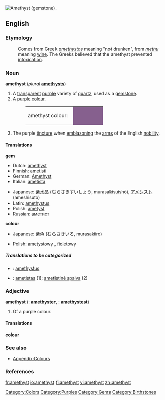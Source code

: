 [[Image:Amethyst by alexfurr.jpg|thumb|right|Amethyst (gemstone).]]
{{wikipedia}}
==English==

===Etymology===
:Comes from Greek ''[[amethystos]]'' meaning "not drunken", from ''[[methu]]'' meaning [[wine]]. The Greeks believed that the amethyst prevented [[intoxication]].

===Noun===
'''amethyst'''  (''plural'' '''[[amethysts]]''')

# A [[transparent]] [[purple]] variety of [[quartz]], used as a [[gemstone]].
# A [[purple]] [[colour]].
#:<table><tr><td>amethyst colour: &nbsp;</td><td bgcolor="#86608E" width="80">&nbsp; </td></tr></table>
# {{heraldry}} The purple [[tincture]] when [[emblazon]]ing the [[arms]] of the English [[nobility]].

====Translations====
'''gem'''
{{top}}
*Dutch: [[amethyst]] {{m}}
*Finnish: [[ametisti]]
*German: [[Amethyst]] {{m}}
*Italian: [[ametista]] {{f}}
{{mid}}
*Japanese: [[紫水晶]] (むらさきすいしょう, murasakisuishō), [[アメシスト]] (ameshisuto)
*Latin: [[amethystus]] {{f}}
*Polish: [[ametyst]] {{m}}
*Russian: [[аметист]] {{m}}
{{bottom}}

'''colour'''
{{top}}
*Japanese: [[紫色]] (むらさきいろ, murasakiiro)
{{mid}}
*Polish: [[ametystowy]] {{m}}, [[fioletowy]] {{m}}
{{bottom}}

=====Translations to be categorized=====
{{checktrans}}
<!--Remove this section once all of the translations below have been moved into the tables above.-->
*{{ttbc|Latin}}: [[amethystus]] {{f}}
*{{ttbc|Lithuanian}}: [[ametistas]] {{m}} (1); [[ametistinė spalva]] {{f}} (2)

===Adjective===
'''amethyst'''  ({{compar}}: '''[[amethyster]]''', {{superl}}: '''[[amethystest]]''')

# Of a purple colour.

====Translations====
'''colour'''
{{top}}
{{mid}}
{{bottom}}

===See also===
*[[Wiktionary Appendix:Colours|Appendix:Colours]]

===References===
{{R:Heraldry 1862}}

[[Category:Colors]]
[[Category:Purples]]
[[Category:Gems]]
[[Category:Birthstones]]

[[fr:amethyst]]
[[io:amethyst]]
[[fi:amethyst]]
[[vi:amethyst]]
[[zh:amethyst]]